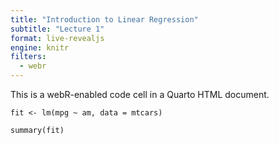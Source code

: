 ```yaml
---
title: "Introduction to Linear Regression"
subtitle: "Lecture 1"
format: live-revealjs
engine: knitr
filters:
  - webr
---
```


This is a webR-enabled code cell in a Quarto HTML document.

```webr-r
fit <- lm(mpg ~ am, data = mtcars)

summary(fit)
```
